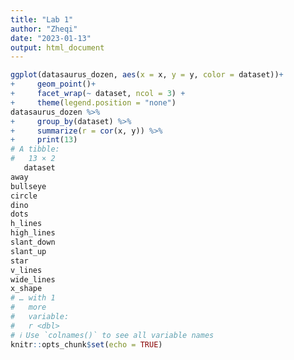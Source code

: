 ```yaml
---
title: "Lab 1"
author: "Zheqi"
date: "2023-01-13"
output: html_document
---
```


```r
ggplot(datasaurus_dozen, aes(x = x, y = y, color = dataset))+
+     geom_point()+
+     facet_wrap(~ dataset, ncol = 3) +
+     theme(legend.position = "none")
datasaurus_dozen %>%
+     group_by(dataset) %>%
+     summarize(r = cor(x, y)) %>%
+     print(13)
# A tibble:
#   13 × 2
   dataset     
away      
bullseye  
circle    
dino      
dots      
h_lines   
high_lines
slant_down
slant_up  
star      
v_lines   
wide_lines
x_shape   
# … with 1
#   more
#   variable:
#   r <dbl>
# ℹ Use `colnames()` to see all variable names
knitr::opts_chunk$set(echo = TRUE)
```